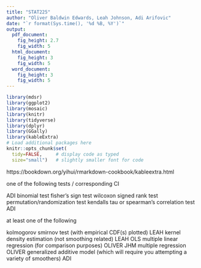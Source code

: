 ```yaml
---
title: "STAT225"
author: "Oliver Baldwin Edwards, Leah Johnson, Adi Arifovic"
date: "`r format(Sys.time(), '%d %B, %Y')`"
output: 
  pdf_document:
    fig_height: 2.7
    fig_width: 5
  html_document:
    fig_height: 3
    fig_width: 5
  word_document:
    fig_height: 3
    fig_width: 5
---
```


```r
library(mdsr)   
library(ggplot2)
library(mosaic)
library(knitr)
library(tidyverse)
library(dplyr)
library(GGally)
library(kableExtra)
# Load additional packages here 
knitr::opts_chunk$set(
  tidy=FALSE,     # display code as typed
  size="small")   # slightly smaller font for code
```

https://bookdown.org/yihui/rmarkdown-cookbook/kableextra.html

one of the following tests / corresponding CI 

ADI
binomial test
fisher's sign test
wilcoxon signed rank test
permutation/randomization test
kendalls tau or spearman's correlation test ADI

at least one of the following

kolmogorov smirnov test (with empirical CDF(s) plotted) LEAH
kernel density estimation (not smoothing related) LEAH
OLS multiple linear regression (for comparison purposes) OLIVER
JHM multiple regression OLIVER
generalized additive model (which will require you attempting a variety of smoothers) ADI
